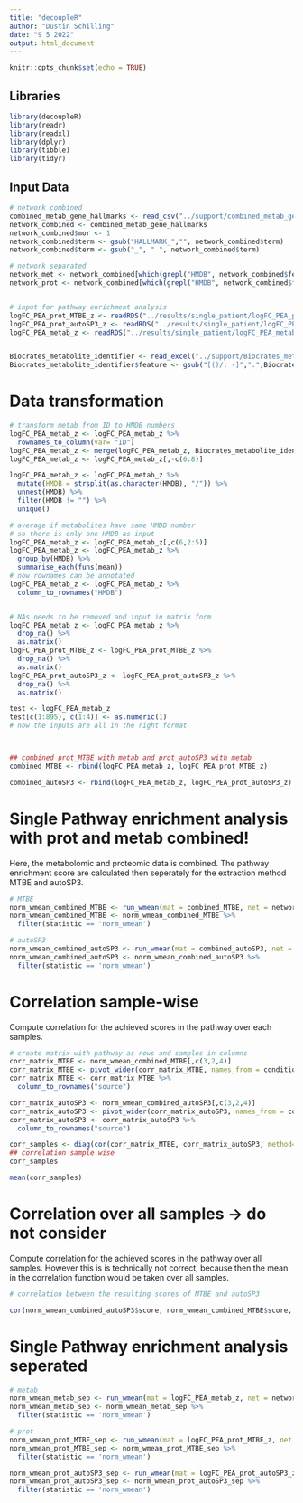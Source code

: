 ```yaml
---
title: "decoupleR"
author: "Dustin Schilling"
date: "9 5 2022"
output: html_document
---
```


```r
knitr::opts_chunk$set(echo = TRUE)
```

## Libraries

```r
library(decoupleR)
library(readr)
library(readxl)
library(dplyr)
library(tibble)
library(tidyr)
```

## Input Data

```r
# network combined
combined_metab_gene_hallmarks <- read_csv("../support/combined_metab_gene_hallmarks.csv")
network_combined <- combined_metab_gene_hallmarks
network_combined$mor <- 1
network_combined$term <- gsub("HALLMARK_","", network_combined$term)
network_combined$term <- gsub("_", " ", network_combined$term)

# network separated
network_met <- network_combined[which(grepl("HMDB", network_combined$feature) == T),]
network_prot <- network_combined[which(grepl("HMDB", network_combined$feature) == F),]


# input for pathway enrichment analysis
logFC_PEA_prot_MTBE_z <- readRDS("../results/single_patient/logFC_PEA_prot_MTBE_z.Rda")
logFC_PEA_prot_autoSP3_z <- readRDS("../results/single_patient/logFC_PEA_prot_autoSP3_z.Rda")
logFC_PEA_metab_z <- readRDS("../results/single_patient/logFC_PEA_metab_z.Rda")


Biocrates_metabolite_identifier <- read_excel("../support/Biocrates_metabolite_identifier.xlsx")
Biocrates_metabolite_identifier$feature <- gsub("[()/: -]",".",Biocrates_metabolite_identifier$feature)
```

# Data transformation

```r
# transform metab from ID to HMDB numbers
logFC_PEA_metab_z <- logFC_PEA_metab_z %>%
  rownames_to_column(var= "ID")
logFC_PEA_metab_z <- merge(logFC_PEA_metab_z, Biocrates_metabolite_identifier, by.x = "ID", by.y = "feature")
logFC_PEA_metab_z <- logFC_PEA_metab_z[,-c(6:8)]

logFC_PEA_metab_z <- logFC_PEA_metab_z %>%
  mutate(HMDB = strsplit(as.character(HMDB), "/")) %>%
  unnest(HMDB) %>%
  filter(HMDB != "") %>%
  unique()

# average if metabolites have same HMDB number
# so there is only one HMDB as input
logFC_PEA_metab_z <- logFC_PEA_metab_z[,c(6,2:5)]
logFC_PEA_metab_z <- logFC_PEA_metab_z %>%
  group_by(HMDB) %>%
  summarise_each(funs(mean))
# now rownames can be annotated
logFC_PEA_metab_z <- logFC_PEA_metab_z %>%
  column_to_rownames("HMDB")


# NAs needs to be removed and input in matrix form
logFC_PEA_metab_z <- logFC_PEA_metab_z %>%
  drop_na() %>%
  as.matrix()
logFC_PEA_prot_MTBE_z <- logFC_PEA_prot_MTBE_z %>%
  drop_na() %>%
  as.matrix()
logFC_PEA_prot_autoSP3_z <- logFC_PEA_prot_autoSP3_z %>%
  drop_na() %>%
  as.matrix()

test <- logFC_PEA_metab_z
test[c(1:895), c(1:4)] <- as.numeric(1)
# now the inputs are all in the right format



## combined prot_MTBE with metab and prot_autoSP3 with metab
combined_MTBE <- rbind(logFC_PEA_metab_z, logFC_PEA_prot_MTBE_z)

combined_autoSP3 <- rbind(logFC_PEA_metab_z, logFC_PEA_prot_autoSP3_z)
```



# Single Pathway enrichment analysis with prot and metab combined!
Here, the metabolomic and proteomic data is combined. The pathway enrichment score are calculated then seperately for the extraction method MTBE and autoSP3. 
```r
# MTBE
norm_wmean_combined_MTBE <- run_wmean(mat = combined_MTBE, net = network_combined, .source = "term", .target = "feature", .mor="mor")
norm_wmean_combined_MTBE <- norm_wmean_combined_MTBE %>%
  filter(statistic == 'norm_wmean')

# autoSP3
norm_wmean_combined_autoSP3 <- run_wmean(mat = combined_autoSP3, net = network_combined, .source = "term", .target = "feature", .mor="mor")
norm_wmean_combined_autoSP3 <- norm_wmean_combined_autoSP3 %>%
  filter(statistic == 'norm_wmean')
```

# Correlation sample-wise
Compute correlation for the achieved scores in the pathway over each samples.
```r
# create matrix with pathway as rows and samples in columns
corr_matrix_MTBE <- norm_wmean_combined_MTBE[,c(3,2,4)]
corr_matrix_MTBE <- pivot_wider(corr_matrix_MTBE, names_from = condition, values_from = score )
corr_matrix_MTBE <- corr_matrix_MTBE %>%
  column_to_rownames("source")

corr_matrix_autoSP3 <- norm_wmean_combined_autoSP3[,c(3,2,4)]
corr_matrix_autoSP3 <- pivot_wider(corr_matrix_autoSP3, names_from = condition, values_from = score )
corr_matrix_autoSP3 <- corr_matrix_autoSP3 %>%
  column_to_rownames("source")

corr_samples <- diag(cor(corr_matrix_MTBE, corr_matrix_autoSP3, method= "pearson"))
## correlation sample wise
corr_samples

mean(corr_samples)
```

# Correlation over all samples -> do not consider
Compute correlation for the achieved scores in the pathway over all samples.
However this is is technically not correct, because then the mean in the correlation function would be taken over all samples.
```r
# correlation between the resulting scores of MTBE and autoSP3

cor(norm_wmean_combined_autoSP3$score, norm_wmean_combined_MTBE$score, method ="pearson")
```









# Single Pathway enrichment analysis seperated
```r
# metab 
norm_wmean_metab_sep <- run_wmean(mat = logFC_PEA_metab_z, net = network_combined, .source = "term", .target = "feature", .mor="mor")
norm_wmean_metab_sep <- norm_wmean_metab_sep %>%
  filter(statistic == 'norm_wmean')

# prot
norm_wmean_prot_MTBE_sep <- run_wmean(mat = logFC_PEA_prot_MTBE_z, net = network_combined, .source = "term", .target = "feature", .mor="mor")
norm_wmean_prot_MTBE_sep <- norm_wmean_prot_MTBE_sep %>%
  filter(statistic == 'norm_wmean')

norm_wmean_prot_autoSP3_sep <- run_wmean(mat = logFC_PEA_prot_autoSP3_z, net = network_combined, .source = "term", .target = "feature", .mor="mor")
norm_wmean_prot_autoSP3_sep <- norm_wmean_prot_autoSP3_sep %>%
  filter(statistic == 'norm_wmean')

```







